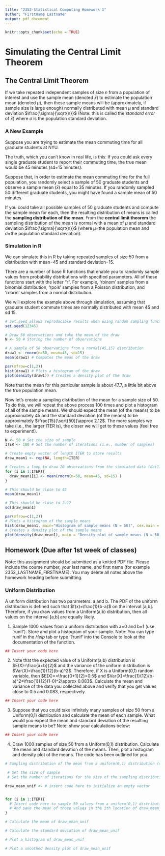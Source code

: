 ```yaml
---
title: "2352-Statistical Computing Homework 1"
author: "Firstname Lastname"
output: pdf_document
---
```


```r
knitr::opts_chunk$set(echo = TRUE)
```

# Simulating the Central Limit Theorem

## The Central Limit Theorem
If we take repeated independent samples of size $n$ from a population of interest and use the sample mean (denoted $\bar{x}$) to estimate the population mean (denoted $\mu$), then these sample means will be (approximately, if sample size is large enough) normally distributed with mean $\mu$ and standard deviation $\frac{\sigma}{\sqrt{n}}$ (Note: this is called the *standard error* of $\bar{x}$) where $\sigma$ is the population standard deviation.     

### A New Example  
Suppose you are trying to estimate the mean commuting time for all graduate students at NYU. 

The truth, which you can't know in real life, is this: If you could ask every single graduate student to report their commuting time, the true mean would be 45 minutes (sd=15 minutes). 

Suppose that, in order to estimate the mean commuting time for the full population, you randomly select a sample of 50 graduate students and observe a sample mean ($\bar{x}$) equal to 35 minutes. If you randomly sampled 50 different graduate students, you might have found a sample mean of 50 minutes. 

If you could take all possible samples of 50 graduate students and compute the sample mean for each, then the resulting distribution of means is called the **sampling distribution of the mean**. From the **central limit theorem** the sampling distribution of the mean is normal with a mean of $\mu$ and standard deviation $\frac{\sigma}{\sqrt{n}}$ (where $\mu$=the population mean and $\sigma$=the population standard deviation). 


### Simulation in R
We can simulate this in R by taking repeated samples of size 50 from a distribution with mean=45 and standard deviation=15. 

There are a number of base R functions that enable you to randomly sample values from probability distributions with specified parameters. All of these functions start with the letter "r". For example, 'rbinom' samples from a binomial distribution, 'rpois' samples from a Poisson distribution, and 'rnorm' samples from a normal distribution.   

We will explore the example above through simulation, assuming that graduate student commute times are normally distributed with mean 45 and sd 15. 

```r
# Set.seed allows reproducible results when using random sampling functions 
set.seed(12345)

# Draw 50 observations and take the mean of the draw 
N <- 50 # Storing the number of observations

# A sample of 50 observations from a normal(45,15) distribution
draw1 <- rnorm(n=50, mean=45, sd=15) 
mean(draw1) # Computes the mean of the draw

par(mfrow=c(1,2))
hist(draw1) # Plots a histogram of the draw
plot(density(draw1)) # Creates a density plot of the draw
```
  
Note that the mean for this particular sample is about 47.7, a little bit above the true population mean.    

Now let's create a sampling distribution of the mean for a sample size of 50. To do this, we will repeat the above process 100 times and plot a histogram of all of the sample means. We should expect the mean (of the means) to be approximately 45 and the standard deviation (of the means) to be approximately $\frac{15}{\sqrt{50}}\approx 2.12$. The more samples we take (i.e., the larger ITER is), the closer we will get to these values (feel free to experiment!).     
```r
N <- 50 # Set the size of sample
ITER <- 100 # Set the number of iterations (i.e., number of samples)

# Create empty vector of length ITER to store results 
draw_mean1 <- rep(NA, length=ITER)

# Creates a loop to draw 20 observations from the simulated data (dat1), takes the mean of the 20 observations, and stores the mean and repeates this, over the loop, ITER times (in this case 50 times)
for (i in 1:ITER){
  draw_mean1[i] <- mean(rnorm(n=50, mean=45, sd=15) )
}

# This should be close to 45
mean(draw_mean1)

# This should be close to 2.12
sd(draw_mean1)

par(mfrow=c(1,2))
# Plots a histogram of the sample means
hist(draw_mean1, main="Histogram of sample means (N = 50)", cex.main = 0.8)
# Creates a density plot of the sample means 
plot(density(draw_mean1), main = "Density plot of sample means (N = 50)", cex.main = 0.8)
```
  

## Homework (Due after 1st week of classes)

Note: this assignment should be submitted as a knitted PDF file. Please include the course number, your last name, and first name (for example 2352_LASTNAME_FIRSTNAME). You may delete all notes above the homework heading before submitting. 

### Uniform Distribution
A uniform distribution has two parameters: a and b. The PDF of the uniform distribution is defined such that $f(x)=\frac{1}{b-a}$ on the interval [a,b]. Therefore, if you draw values from a Uniform(a,b) distribution, then all values on the interval [a,b] are equally likely.   

1. Sample 1000 values from a uniform distribution with a=0 and b=1 (use 'runif'). Store and plot a histogram of your sample. Note: You can type runif in the *Help* tab or type '?runif' into the Console to look at the documentation of the function.
```r
## Insert your code here
```
  
2. Note that the expected value of a Uniform(a,b) distribution is $E(X)=\frac{a+b}{2}$ and the variance of the uniform distribution is $Var(X)=\frac{1}{12}(b-a)^2$. Therefore, if X is a Uniform(0,1) random variable, then $E(X)==\frac{0+1}{2}=0.5$ and $Var(X)=\frac{1}{12}(b-a)^2=\frac{1}{12}(1-0)^2\approx 0.083$. Calculate the mean and variance of the data you collected above and verify that you get values close to $0.5$ and $0.083$, respectively.    
```r
## Insert your code here
```  
    
3. Suppose that you could take infinitely many samples of size 50 from a Uniform(0,1) distribution and calculate the mean of each sample. What would you expect the mean and standard deviation of the resulting sample means to be? Note: show your calculations below:  
```r
## Insert your code here
```
   
4. Draw 1000 samples of size 50 from a Uniform(0,1) distribution. Calculate the mean and standard devation of the means. Then, plot a histogram and density plot of the means. The code has been outlined for you.   
```r
# Sampling distribution of the mean from a uniform(0,1) distribution (samp size=50) 

 # Set the size of sample 
 # Set the number of iterations for the size of the sampling distribution 

draw_mean_unif <- # insert code here to initialize an empty vector


for (i in 1:ITER){
  # Insert code here to sample 50 values from a uniform(0,1) distribution
  # And save the mean of those values in the ith location of draw_mean_unif
}

# Calculate the mean of draw_mean_unif

# Calculate the standard deviation of draw_mean_unif 

# Plot a histogram of draw_mean_unif

# Plot a smoothed density plot of draw_mean_unif

```


